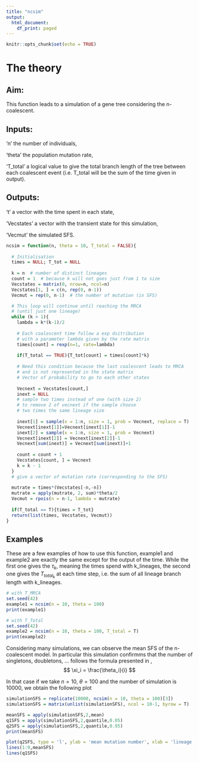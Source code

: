 ```yaml
---
title: "ncsim"
output:
  html_document:
    df_print: paged
---
```


```r
knitr::opts_chunk$set(echo = TRUE)
```

# The theory



## Aim:
   This function leads to a simulation of a gene tree considering the n-coalescent.

## Inputs:
   'n' the number of individuals,
   
   'theta' the population mutation rate,
   
   'T_total' a logical value to give the total branch length of the tree between each coalescent event (i.e. T_total will be the sum of the time given in output).

## Outputs:
   't' a vector with the time spent in each state,
   
   'Vecstates' a vector with the transient state for this simulation,
   
   'Vecmut' the simulated SFS.

```r
ncsim = function(n, theta = 10, T_total = FALSE){
  
  # Initialisation
  times = NULL; T_tot = NULL
  
  k = n  # number of distinct lineages
  count = 1  # because k will not goes just from 1 to size 
  Vecstates = matrix(0, nrow=n, ncol=n)
  Vecstates[1, ] = c(n, rep(0, n-1))
  Vecmut = rep(0, n-1)  # the number of mutation (in SFS)

  # This loop will continue until reaching the MRCA
  # (until just one lineage)
  while (k > 1){
    lambda = k*(k-1)/2
    
    # Each coalescent time follow a exp dsitribution
    # with a parameter lambda given by the rate matrix
    times[count] = rexp(n=1, rate=lambda)
    
    if(T_total == TRUE){T_tot[count] = times[count]*k} 
           
    # Need this condition because the last coalescent leads to MRCA
    # and is not represented in the state matrix
    # Vector of probability to go to each other states
    
    Vecnext = Vecstates[count,]
    inext = NULL
    # sample two times instead of one (with size 2)
    # to remove 2 of vecnext if the sample choose 
    # two times the same lineage size
    
    inext[1] = sample(x = 1:n, size = 1, prob = Vecnext, replace = T) 
    Vecnext[inext[1]]=Vecnext[inext[1]]-1
    inext[2] = sample(x = 1:n, size = 1, prob = Vecnext)
    Vecnext[inext[2]] = Vecnext[inext[2]]-1
    Vecnext[sum(inext)] = Vecnext[sum(inext)]+1
    
    count = count + 1
    Vecstates[count, ] = Vecnext 
    k = k - 1
  }
  # give a vector of mutation rate (corresponding to the SFS)
  
  mutrate = times*(Vecstates[-n,-n])
  mutrate = apply(mutrate, 2, sum)*theta/2
  Vecmut = rpois(n = n-1, lambda = mutrate)
  
  if(T_total == T){times = T_tot}
  return(list(times, Vecstates, Vecmut))
}
```

## Examples

These are a few examples of how to use this function,
example1 and example2 are exactly the same except for the output
of the time. While the first one gives the $\tau_k$, meaning the times spend with k_lineages, the second one gives the $T_{total_k}$ at each time step, i.e. the sum of all lineage branch length with k_lineages.

```r
# with T_MRCA
set.seed(42)
example1 = ncsim(n = 10, theta = 100)
print(example1)
```

```r
# with T_Total
set.seed(42)
example2 = ncsim(n = 10, theta = 100, T_total = T)
print(example2)
```

Considering many simulations, we can observe the mean SFS of the n-coalescent model. In particular this simulation confirmms that the number of singletons, doubletons, ... follows the formula presented in ,
$$
  \xi_i = \frac{\theta_i}{i}
$$

In that case if we take $n=10$, $\theta=100$ and the number of simulation is 10000, we obtain the following plot
```r

simulationSFS = replicate(10000, ncsim(n = 10, theta = 100)[3])
simulationSFS = matrix(unlist(simulationSFS), ncol = 10-1, byrow = T)

meanSFS = apply(simulationSFS,2,mean)
q1SFS = apply(simulationSFS,2,quantile,0.05)
q2SFS = apply(simulationSFS,2,quantile,0.95)
print(meanSFS)

plot(q2SFS, type = 'l', ylab = 'mean mutation number', xlab = 'lineage size', ylim = c(0,max(q2SFS)))
lines(1:9,meanSFS)
lines(q1SFS)
```

